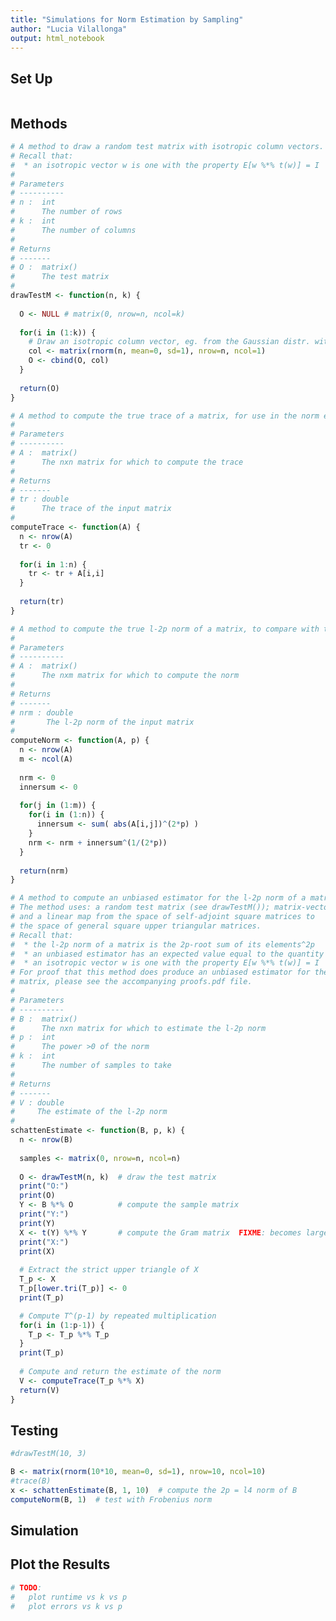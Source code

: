 ```yaml
---
title: "Simulations for Norm Estimation by Sampling"
author: "Lucia Vilallonga"
output: html_notebook
---
```


## Set Up
```r
```

## Methods
```r
# A method to draw a random test matrix with isotropic column vectors.
# Recall that:
#  * an isotropic vector w is one with the property E[w %*% t(w)] = I
#
# Parameters
# ----------
# n :  int
#      The number of rows
# k :  int
#      The number of columns
#
# Returns
# -------
# O :  matrix()
#      The test matrix
#
drawTestM <- function(n, k) {
  
  O <- NULL # matrix(0, nrow=n, ncol=k)
  
  for(i in (1:k)) {
    # Draw an isotropic column vector, eg. from the Gaussian distr. with variance=1
    col <- matrix(rnorm(n, mean=0, sd=1), nrow=n, ncol=1)
    O <- cbind(O, col)
  }
  
  return(O)
}
```

```r
# A method to compute the true trace of a matrix, for use in the norm estimate.
#
# Parameters
# ----------
# A :  matrix()
#      The nxn matrix for which to compute the trace
#
# Returns
# -------
# tr : double
#      The trace of the input matrix
#
computeTrace <- function(A) {
  n <- nrow(A)
  tr <- 0
  
  for(i in 1:n) {
    tr <- tr + A[i,i]
  }
  
  return(tr)
}
```

```r
# A method to compute the true l-2p norm of a matrix, to compare with the estimate.
#
# Parameters
# ----------
# A :  matrix()
#      The nxm matrix for which to compute the norm
#
# Returns
# -------
# nrm : double
#       The l-2p norm of the input matrix   
#
computeNorm <- function(A, p) {
  n <- nrow(A)
  m <- ncol(A)
  
  nrm <- 0
  innersum <- 0
  
  for(j in (1:m)) {
    for(i in (1:n)) {
      innersum <- sum( abs(A[i,j])^(2*p) )
    }
    nrm <- nrm + innersum^(1/(2*p))
  }
  
  return(nrm)
}
```

```r
# A method to compute an unbiased estimator for the l-2p norm of a matrix.
# The method uses: a random test matrix (see drawTestM()); matrix-vector multiplication; 
# and a linear map from the space of self-adjoint square matrices to 
# the space of general square upper triangular matrices.
# Recall that:
#  * the l-2p norm of a matrix is the 2p-root sum of its elements^2p
#  * an unbiased estimator has an expected value equal to the quantity to be estimated
#  * an isotropic vector w is one with the property E[w %*% t(w)] = I
# For proof that this method does produce an unbiased estimator for the l-2p norm of a
# matrix, please see the accompanying proofs.pdf file.
#
# Parameters
# ----------
# B :  matrix()
#      The nxn matrix for which to estimate the l-2p norm
# p :  int
#      The power >0 of the norm
# k :  int
#      The number of samples to take
#
# Returns
# -------
# V : double
#     The estimate of the l-2p norm
#
schattenEstimate <- function(B, p, k) {
  n <- nrow(B)
  
  samples <- matrix(0, nrow=n, ncol=n)
  
  O <- drawTestM(n, k)  # draw the test matrix
  print("O:")
  print(O)
  Y <- B %*% O          # compute the sample matrix
  print("Y:")
  print(Y)
  X <- t(Y) %*% Y       # compute the Gram matrix  FIXME: becomes large very quickly
  print("X:")
  print(X)
  
  # Extract the strict upper triangle of X
  T_p <- X
  T_p[lower.tri(T_p)] <- 0
  print(T_p)

  # Compute T^(p-1) by repeated multiplication
  for(i in (1:p-1)) {
    T_p <- T_p %*% T_p
  }
  print(T_p)
  
  # Compute and return the estimate of the norm
  V <- computeTrace(T_p %*% X)  
  return(V)
}
```

## Testing
```r
#drawTestM(10, 3)

B <- matrix(rnorm(10*10, mean=0, sd=1), nrow=10, ncol=10)
#trace(B)
x <- schattenEstimate(B, 1, 10)  # compute the 2p = l4 norm of B
computeNorm(B, 1)  # test with Frobenius norm
```

## Simulation

## Plot the Results
```r
# TODO: 
#   plot runtime vs k vs p
#   plot errors vs k vs p
```